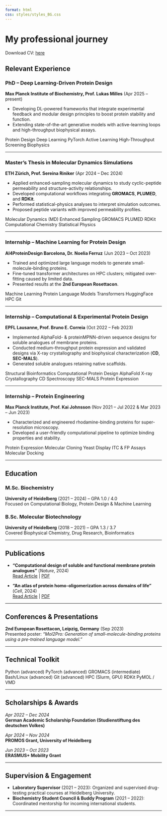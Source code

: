 ```yaml
---
format: html
css: styles/styles_BG.css
---
```

# My professional journey
Download CV: [here](resources/CV_LarsDornfeld_2025.pdf)

## Relevant Experience

### PhD – Deep Learning-Driven Protein Design  
**Max Planck Institute of Biochemistry, Prof. Lukas Milles** (Apr 2025 – present)  

- Developing DL-powered frameworks that integrate experimental feedback and modular design principles to boost protein stability and function.  
- Extending state-of-the-art generative models with active-learning loops and high-throughput biophysical assays.  

<div class="skills-container">
  <span class="skill-block">Protein Design</span>
  <span class="skill-block">Deep Learning</span>
  <span class="skill-block">PyTorch</span>
  <span class="skill-block">Active Learning</span>
  <span class="skill-block">High-Throughput Screening</span>
  <span class="skill-block">Biophysics</span>
</div>

---

### Master’s Thesis in Molecular Dynamics Simulations  
**ETH Zürich, Prof. Sereina Riniker** (Apr 2024 – Dec 2024)  

- Applied enhanced-sampling molecular dynamics to study cyclic-peptide permeability and structure-activity relationships.  
- Developed computational workflows integrating **GROMACS**, **PLUMED**, and **RDKit**.  
- Performed statistical-physics analyses to interpret simulation outcomes.  
- Proposed peptide variants with improved permeability profiles.


<div class="skills-container">
  <span class="skill-block">Molecular Dynamics (MD)</span>
  <span class="skill-block">Enhanced Sampling</span>
  <span class="skill-block">GROMACS</span>
  <span class="skill-block">PLUMED</span>
  <span class="skill-block">RDKit</span>
  <span class="skill-block">Computational Chemistry</span>
  <span class="skill-block">Statistical Physics</span>
</div>

---

### Internship – Machine Learning for Protein Design  
**AI4ProteinDesign Barcelona, Dr. Noelia Ferruz** (Jun 2023 – Oct 2023)  

- Trained and optimized large language models to generate small-molecule-binding proteins.  
- Fine-tuned transformer architectures on HPC clusters; mitigated over-fitting caused by limited data.  
- Presented results at the **2nd European Rosettacon**.  


<div class="skills-container">
  <span class="skill-block">Machine Learning</span>
  <span class="skill-block">Protein Language Models</span>
  <span class="skill-block">Transformers</span>
  <span class="skill-block">HuggingFace</span>
  <span class="skill-block">HPC</span>
  <span class="skill-block">Git</span>
</div>

---

### Internship – Computational & Experimental Protein Design  
**EPFL Lausanne, Prof. Bruno E. Correia** (Oct 2022 – Feb 2023)  

- Implemented AlphaFold- & proteinMPNN-driven sequence designs for soluble analogues of membrane proteins.  
- Conducted medium-throughput protein expression and validated designs via X-ray crystallography and biophysical characterization (**CD**, **SEC-MALS**).  
- Generated soluble analogues retaining native scaffolds.

<div class="skills-container">
  <span class="skill-block">Structural Bioinformatics</span>
  <span class="skill-block">Computational Protein Design</span>
  <span class="skill-block">AlphaFold</span>
  <span class="skill-block">X-ray Crystallography</span>
  <span class="skill-block">CD Spectroscopy</span>
  <span class="skill-block">SEC-MALS</span>
  <span class="skill-block">Protein Expression</span>
</div>

---

### Internship – Protein Engineering  
**Max Planck Institute, Prof. Kai Johnsson** (Nov 2021 – Jul 2022 & Mar 2023 – Jun 2023)  

- Characterized and engineered rhodamine-binding proteins for super-resolution microscopy.  
- Developed a user-friendly computational pipeline to optimize binding properties and stability.

<div class="skills-container">
  <span class="skill-block">Protein Expression</span>
  <span class="skill-block">Molecular Cloning</span>
  <span class="skill-block">Yeast Display</span>
  <span class="skill-block">ITC & FP Assays</span>
  <span class="skill-block">Molecular Docking</span>
</div>

---

## Education

### M.Sc. Biochemistry  
**University of Heidelberg** (2021 – 2024) – GPA 1.0 / 4.0  
Focused on Computational Biology, Protein Design & Machine Learning

### B.Sc. Molecular Biotechnology  
**University of Heidelberg** (2018 – 2021) – GPA 1.3 / 3.7  
Covered Biophysical Chemistry, Drug Research, Bioinformatics

---

## Publications

- **"Computational design of soluble and functional membrane protein analogues"** (*Nature*, 2024)  
  [Read Article](https://doi.org/10.1038/s41586-024-07601-y) | [PDF](https://www.nature.com/articles/s41586-024-07601-y.pdf)  

- **"An atlas of protein homo-oligomerization across domains of life"** (*Cell*, 2024)  
  [Read Article](https://doi.org/10.1016/j.cell.2024.01.022) | [PDF](https://www.cell.com/cell/pdf/S0092-8674(24)00059-X.pdf)

---

## Conferences & Presentations

**2nd European Rosettacon, Leipzig, Germany** (Sep 2023)  
Presented poster: *"Mol2Pro: Generation of small-molecule-binding proteins using a pre-trained language model."*

---

## Technical Toolkit

<div class="skills-container">
  <span class="skill-block">Python (advanced)</span>
  <span class="skill-block">PyTorch (advanced)</span>
  <span class="skill-block">GROMACS (intermediate)</span>
  <span class="skill-block">Bash/Linux (advanced)</span>
  <span class="skill-block">Git (advanced)</span>
  <span class="skill-block">HPC (Slurm, GPU)</span>
  <span class="skill-block">RDKit</span>
  <span class="skill-block">PyMOL / VMD</span>
</div>

---

## Scholarships & Awards

*Apr 2022 – Dec 2024*  
**German Academic Scholarship Foundation (Studienstiftung des deutschen Volkes)**

*Apr 2024 – Nov 2024*  
**PROMOS Grant, University of Heidelberg**

*Jun 2023 – Oct 2023*  
**ERASMUS+ Mobility Grant**

---

## Supervision & Engagement

- **Laboratory Supervisor** (2021 – 2023): Organized and supervised drug-testing practical courses at Heidelberg University.  
- **Biochemistry Student Council & Buddy Program** (2021 – 2022): Coordinated mentorship for incoming international students.

---
